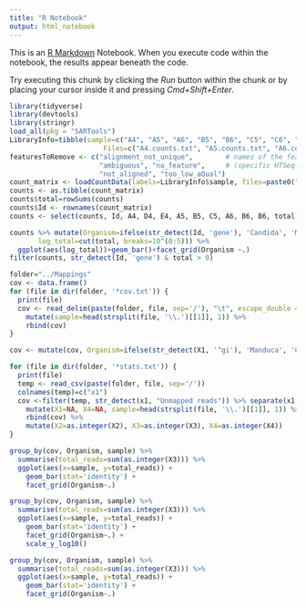 ```yaml
---
title: "R Notebook"
output: html_notebook
---
```


This is an [R Markdown](http://rmarkdown.rstudio.com) Notebook. When you execute code within the notebook, the results appear beneath the code. 

Try executing this chunk by clicking the *Run* button within the chunk or by placing your cursor inside it and pressing *Cmd+Shift+Enter*. 

```r
library(tidyverse)
library(devtools)
library(stringr)
load_all(pkg = "SARTools")
LibraryInfo=tibble(sample=c("A4", "A5", "A6", "B5", "B6", "C5", "C6", "D4", "E4"),
                       Files=c("A4.counts.txt", "A5.counts.txt", "A6.counts.txt", "B5.counts.txt", "B6.counts.txt", "C5.counts.txt", "C6.counts.txt", "D4.counts.txt", "E4.counts.txt"))
featuresToRemove <- c("alignment_not_unique",        # names of the features to be removed
                      "ambiguous", "no_feature",     # (specific HTSeq-count information and rRNA for example)
                      "not_aligned", "too_low_aQual")
count_matrix <- loadCountData(labels=LibraryInfo$sample, files=paste0("../Mappings/", LibraryInfo$Files), featuresToRemove=featuresToRemove)
counts <- as.tibble(count_matrix)
counts$total=rowSums(counts)
counts$Id <- rownames(count_matrix)
counts <- select(counts, Id, A4, D4, E4, A5, B5, C5, A6, B6, B6, total)

counts %>% mutate(Organism=ifelse(str_detect(Id, 'gene'), 'Candida', 'Manduca'),
       log_total=cut(total, breaks=10^(0:5))) %>%
  ggplot(aes(log_total))+geom_bar()+facet_grid(Organism ~.)
filter(counts, str_detect(Id, 'gene') & total > 0)
```

```r
folder="../Mappings"
cov <- data.frame()
for (file in dir(folder, '*cov.txt')) {
  print(file)
  cov <- read_delim(paste(folder, file, sep='/'), "\t", escape_double = FALSE, col_names = FALSE, trim_ws = TRUE) %>%
    mutate(sample=head(strsplit(file, '\\.')[[1]], 1)) %>%
    rbind(cov)
}

cov <- mutate(cov, Organism=ifelse(str_detect(X1, '^gi'), 'Manduca', 'Candia'))

for (file in dir(folder, '*stats.txt')) {
  print(file)
  temp <- read_csv(paste(folder, file, sep='/'))
  colnames(temp)=c("x1")
  cov <-filter(temp, str_detect(x1, "Unmapped reads")) %>% separate(x1, into=c("Organism", "X2", "X3")) %>% 
    mutate(X1=NA, X4=NA, sample=head(strsplit(file, '\\.')[[1]], 1)) %>%
    rbind(cov) %>%
    mutate(X2=as.integer(X2), X3=as.integer(X3), X4=as.integer(X4))
}

group_by(cov, Organism, sample) %>% 
  summarise(total_reads=sum(as.integer(X3))) %>% 
  ggplot(aes(x=sample, y=total_reads)) +
    geom_bar(stat='identity') +
    facet_grid(Organism~.) 

group_by(cov, Organism, sample) %>% 
  summarise(total_reads=sum(as.integer(X3))) %>% 
  ggplot(aes(x=sample, y=total_reads)) +
    geom_bar(stat='identity') +
    facet_grid(Organism~.) +
    scale_y_log10()

group_by(cov, Organism, sample) %>% 
  summarise(total_reads=sum(as.integer(X3))) %>% 
  ggplot(aes(x=sample, y=total_reads)) +
    geom_bar(stat='identity') +
    facet_grid(Organism~.)


```
